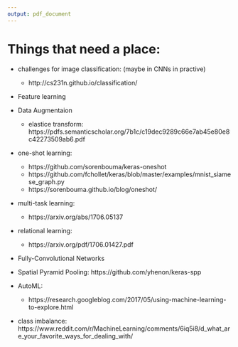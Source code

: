 ```yaml
---
output: pdf_document
---
```


# Things that need a place:

+ challenges for image classification: (maybe in CNNs in practive)

    + http://cs231n.github.io/classification/

+ Feature learning
+ Data Augmentaion

    + elastice transform: https://pdfs.semanticscholar.org/7b1c/c19dec9289c66e7ab45e80e8c42273509ab6.pdf

+ one-shot learning:

    + https://github.com/sorenbouma/keras-oneshot
    + https://github.com/fchollet/keras/blob/master/examples/mnist_siamese_graph.py
    + https://sorenbouma.github.io/blog/oneshot/
    
+ multi-task learning:

    + https://arxiv.org/abs/1706.05137
    
+ relational learning: 

    + https://arxiv.org/pdf/1706.01427.pdf

+ Fully-Convolutional Networks
+ Spatial Pyramid Pooling: https://github.com/yhenon/keras-spp
+ AutoML:

    + https://research.googleblog.com/2017/05/using-machine-learning-to-explore.html
    
+ class imbalance: https://www.reddit.com/r/MachineLearning/comments/6iq5i8/d_what_are_your_favorite_ways_for_dealing_with/

